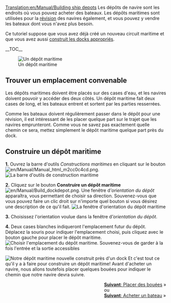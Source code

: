 [[Translation:en/Manual/Building ship depots]]
{{fr/Manual/Tutorial/Tutoriel}}
Les dépôts de navire sont les endroits où vous pouvez acheter des bateaux. Les dépôts maritimes sont utilisées pour la [[fr/Révision|révision]] des navires également, et vous pouvez y vendre les bateaux dont vous n'avez plus besoin.

Ce tutoriel suppose que vous avez déjà créé un nouveau circuit maritime et que vous avez aussi [[fr/Manual/Construction de docks|construit les docks appropriés]].

__TOC__

[[File:en/Manual/Shipdepot-construction-1.png|frame|left|Un dépôt maritime]]
==Trouver un emplacement convenable==
Les dépôts maritimes doivent être placés sur des cases d'eau, et les navires doivent pouvoir y accéder des deux côtés. Un dépôt maritime fait deux cases de long, et les bateaux entrent et sortent par les parties resserrées.

Comme les bateaux doivent régulièrement passer dans le dépôt pour une révision, il est intéressant de les placer quelque part sur le trajet que les navires emprunteront. Comme vous ne savez pas exactement quelle chemin ce sera, mettez simplement le dépôt maritime quelque part près du dock.


==Construire un dépôt maritime==

'''1.''' Ouvrez la barre d'outils ''Constructions maritimes'' en cliquant sur le bouton [[File:en/Manual/Manual html m2cc0c4cd.png]].
[[File:en/Manual/Dock toolbar.png|frame|none|La barre d'outils de construction maritime]]

'''2.''' Cliquez sur le bouton '''Construire un dépôt maritime''' [[File:en/Manual/Build dockdepot.png]]. Une fenêtre d'''orientation du dépôt'' apparaîtra, vous permettant de choisir sa direction. Souvenez-vous que vous pouvez faire un clic droit sur n'importe quel bouton si vous désirez une description de ce qu'il fait.
[[File:en/Manual/Ship-depot-orientation.png|frame|none|La fenêtre d'orientation du dépôt maritime]]

'''3.''' Choisissez l'orientation voulue dans la fenêtre d'''orientation du dépôt''.

'''4.''' Deux cases blanches indiqueront l'emplacement futur du dépôt. Déplacez la souris pour indiquer l'emplacement choisi, puis cliquez avec le bouton gauche pour placer le dépôt maritime.
[[File:en/Manual/Shipdepot-construction-3.png|frame|none|Choisir l'emplacement du dépôt maritime. Souvenez-vous de garder à la fois l'entrée et la sortie accessibles]]

[[File:en/Manual/Shipdepot-construction-4.png|frame|right|Notre dépôt maritime nouvelle construit près d'un dock]]
Et c'est tout ce qu'il y a à faire pour construire un dépôt maritime! Avant d'acheter un navire, nous allons toutefois placer quelques bouées pour indiquer le chemin que notre navire devra suivre.

<span style="float: right">[[fr/Manual/Placement de bouées|'''Suivant''': Placer des bouées]] &raquo;
<br />
ou
<br />
[[fr/Manual/Achat de bateaux|'''Suivant''': Acheter un bateau]] &raquo;</span>